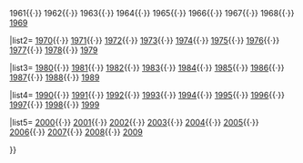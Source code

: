 {{Navbox
| navbar = plain
|name = 聖鴿獎
|title= [[聖鴿獎]]
|titlestyle= background:#69C; color:white;
|bodystyle = margin-left:auto; margin-right:auto; width:auto;

|list1= <span style="visibility:hidden">1960{{·}} 1961{{·}} 1962{{·}} 1963{{·}} 1964{{·}} 1965{{·}} 1966{{·}} 1967{{·}} 1968{{·}} </span>[[1969年聖鴿獎|1969]]

|list2= [[1970年聖鴿獎|1970]]{{·}} [[1971年聖鴿獎|1971]]{{·}} [[1972年聖鴿獎|1972]]{{·}} [[1973年聖鴿獎|1973]]{{·}} [[1974年聖鴿獎|1974]]{{·}} [[1975年聖鴿獎|1975]]{{·}} [[1976年聖鴿獎|1976]]{{·}} [[1977年聖鴿獎|1977]]{{·}} [[1978年聖鴿獎|1978]]{{·}} [[1979年聖鴿獎|1979]]

|list3= [[1980年聖鴿獎|1980]]{{·}} [[1981年聖鴿獎|1981]]{{·}} [[1982年聖鴿獎|1982]]{{·}} [[1983年聖鴿獎|1983]]{{·}} [[1984年聖鴿獎|1984]]{{·}} [[1985年聖鴿獎|1985]]{{·}} [[1986年聖鴿獎|1986]]{{·}} [[1987年聖鴿獎|1987]]{{·}} [[1988年聖鴿獎|1988]]{{·}} [[1989年聖鴿獎|1989]]

|list4= [[1990年聖鴿獎|1990]]{{·}} [[1991年聖鴿獎|1991]]{{·}} [[1992年聖鴿獎|1992]]{{·}} [[1993年聖鴿獎|1993]]{{·}} [[1994年聖鴿獎|1994]]{{·}} [[1995年聖鴿獎|1995]]{{·}} [[1996年聖鴿獎|1996]]{{·}} [[1997年聖鴿獎|1997]]{{·}} [[1998年聖鴿獎|1998]]{{·}} [[1999年聖鴿獎|1999]]

|list5= [[2000年聖鴿獎|2000]]{{·}} [[2001年聖鴿獎|2001]]{{·}} [[2002年聖鴿獎|2002]]{{·}} [[2003年聖鴿獎|2003]]{{·}} [[2004年聖鴿獎|2004]]{{·}} [[2005年聖鴿獎|2005]]{{·}} [[2006年聖鴿獎|2006]]{{·}} [[2007年聖鴿獎|2007]]{{·}} [[2008年聖鴿獎|2008]]{{·}} [[2009年聖鴿獎|2009]]

}}<noinclude>
[[Category:娛樂模板|{{PAGENAME}}]]
</noinclude>